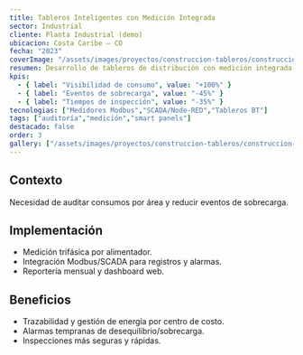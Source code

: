 ```yaml
---
title: Tableros Inteligentes con Medición Integrada
sector: Industrial
cliente: Planta Industrial (demo)
ubicacion: Costa Caribe – CO
fecha: "2023"
coverImage: "/assets/images/proyectos/construccion-tableros/construccion-tableros-frente.jpg"
resumen: Desarrollo de tableros de distribución con medición integrada para auditoría de consumos energéticos y trazabilidad.
kpis:
  - { label: "Visibilidad de consumo", value: "+100%" }
  - { label: "Eventos de sobrecarga", value: "-45%" }
  - { label: "Tiempos de inspección", value: "-35%" }
tecnologias: ["Medidores Modbus","SCADA/Node-RED","Tableros BT"]
tags: ["auditoría","medición","smart panels"]
destacado: false
order: 3
gallery: ["/assets/images/proyectos/construccion-tableros/construccion-tableros-frente.jpg"]
---
```


## Contexto
Necesidad de auditar consumos por área y reducir eventos de sobrecarga.

## Implementación
- Medición trifásica por alimentador.
- Integración Modbus/SCADA para registros y alarmas.
- Reportería mensual y dashboard web.

## Beneficios
- Trazabilidad y gestión de energía por centro de costo.
- Alarmas tempranas de desequilibrio/sobrecarga.
- Inspecciones más seguras y rápidas.